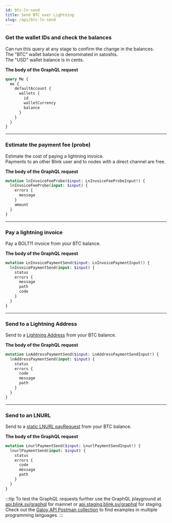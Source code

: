 ```yaml
---
id: btc-ln-send
title: Send BTC over Lightning
slug: /api/btc-ln-send
---
```



<AuthProvider>

  <SetApiEndpoint />

  <SetAuthToken />

### Get the wallet IDs and check the balances

Can run this query at any stage to confirm the change in the balances.<br />
The "BTC" wallet balance is denominated in satoshis.<br />
The "USD" wallet balance is in cents.

**The body of the GraphQL request**

```graphql
query Me {
  me {
    defaultAccount {
      wallets {
        id
        walletCurrency
        balance
      }
    }
  }
}
```
  <GetWalletDataBtc />

---

### Estimate the payment fee (probe)

Estimate the cost of paying a lightning invoice. <br />
Payments to an other Blink user and to nodes with a direct channel are free.

**The body of the GraphQL request**

```graphql
mutation lnInvoiceFeeProbe($input: LnInvoiceFeeProbeInput!) {
  lnInvoiceFeeProbe(input: $input) {
    errors {
      message
    }
    amount
  }
}
```

  <LnInvoiceFeeProbe />

---

### Pay a lightning invoice

Pay a BOLT11 invoice from your BTC balance.

**The body of the GraphQL request**

```graphql
mutation LnInvoicePaymentSend($input: LnInvoicePaymentInput!) {
  lnInvoicePaymentSend(input: $input) {
    status
    errors {
      message
      path
      code
    }
  }
}
```

  <LnInvoicePaymentSend />

---

### Send to a Lightning Address

Send to a [Lightning Address](https://github.com/lnurl/luds/blob/luds/16.md) from your BTC balance.

**The body of the GraphQL request**

```graphql
mutation LnAddressPaymentSend($input: LnAddressPaymentSendInput!) {
  lnAddressPaymentSend(input: $input) {
    status
    errors {
      code
      message
      path
    }
  }
}
```

  <LnAddressPaymentSend />

---

### Send to an LNURL

Send to a [static LNURL payRequest](https://github.com/lnurl/luds/blob/luds/06.md) from your BTC balance.

**The body of the GraphQL request**

```graphql
mutation LnurlPaymentSend($input: LnurlPaymentSendInput!) {
  lnurlPaymentSend(input: $input) {
    status
    errors {
      code
      message
      path
    }
  }
}
```

  <LnurlPaymentSend />

</AuthProvider>

:::tip
To test the GraphQL requests further use the GraphQL playground at [api.blink.sv/graphql](https://api.blink.sv/graphql) for mainnet or [api.staging.blink.sv/graphql](https://api.staging.blink.sv/graphql) for staging.<br />
Check out the [Galoy API Postman collection](https://documenter.getpostman.com/view/29391384/2s9YCAQq3z#ac3751d8-c116-408b-9129-d6e365da590b) to find examples in multiple programming languages.
:::
